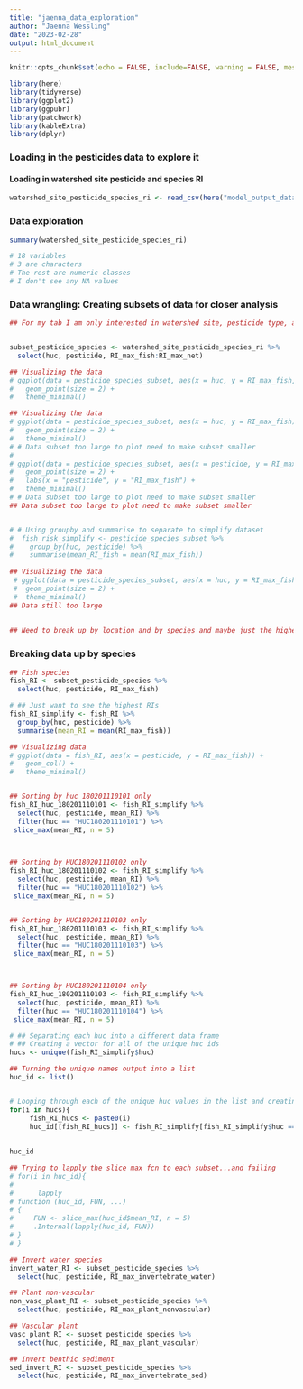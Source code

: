 ```yaml
---
title: "jaenna_data_exploration"
author: "Jaenna Wessling"
date: "2023-02-28"
output: html_document
---
```


```r
knitr::opts_chunk$set(echo = FALSE, include=FALSE, warning = FALSE, message = FALSE)

library(here)
library(tidyverse)
library(ggplot2)
library(ggpubr)
library(patchwork)
library(kableExtra)
library(dplyr)
```


### Loading in the pesticides data to explore it 


#### Loading in watershed site pesticide and species RI 
```r
watershed_site_pesticide_species_ri <- read_csv(here("model_output_data", "BDW_NearHUC12_2015_2019_Watershed_Site_Pesticide_RI.csv"))
```


### Data exploration
```r
summary(watershed_site_pesticide_species_ri)

# 18 variables 
# 3 are characters 
# The rest are numeric classes
# I don't see any NA values 
```

### Data wrangling: Creating subsets of data for closer analysis 
```r
## For my tab I am only interested in watershed site, pesticide type, and all of the species columns 


subset_pesticide_species <- watershed_site_pesticide_species_ri %>% 
  select(huc, pesticide, RI_max_fish:RI_max_net)

## Visualizing the data 
# ggplot(data = pesticide_species_subset, aes(x = huc, y = RI_max_fish, color = pesticide)) + 
#   geom_point(size = 2) +
#   theme_minimal()

## Visualizing the data
# ggplot(data = pesticide_species_subset, aes(x = huc, y = RI_max_fish)) +
#   geom_point(size = 2) +
#   theme_minimal()
# # Data subset too large to plot need to make subset smaller
# 
# ggplot(data = pesticide_species_subset, aes(x = pesticide, y = RI_max_fish)) +
#   geom_point(size = 2) +
#   labs(x = "pesticide", y = "RI_max_fish") +
#   theme_minimal()
# # Data subset too large to plot need to make subset smaller
## Data subset too large to plot need to make subset smaller 


# # Using groupby and summarise to separate to simplify dataset 
#  fish_risk_simplify <- pesticide_species_subset %>%
#    group_by(huc, pesticide) %>%
#    summarise(mean_RI_fish = mean(RI_max_fish))
 
## Visualizing the data 
 # ggplot(data = pesticide_species_subset, aes(x = huc, y = RI_max_fish)) +
 #  geom_point(size = 2) +
 #  theme_minimal()
## Data still too large 
 
 
## Need to break up by location and by species and maybe just the highest pesticide risks? 

```

### Breaking data up by species 
```r
## Fish species 
fish_RI <- subset_pesticide_species %>% 
  select(huc, pesticide, RI_max_fish) 

# ## Just want to see the highest RIs 
fish_RI_simplify <- fish_RI %>%
  group_by(huc, pesticide) %>%
  summarise(mean_RI = mean(RI_max_fish)) 

## Visualizing data 
# ggplot(data = fish_RI, aes(x = pesticide, y = RI_max_fish)) +
#   geom_col() + 
#   theme_minimal()


## Sorting by huc 180201110101 only 
fish_RI_huc_180201110101 <- fish_RI_simplify %>% 
  select(huc, pesticide, mean_RI) %>% 
  filter(huc == "HUC180201110101") %>% 
 slice_max(mean_RI, n = 5) 

	

## Sorting by HUC180201110102 only 
fish_RI_huc_180201110102 <- fish_RI_simplify %>% 
  select(huc, pesticide, mean_RI) %>% 
  filter(huc == "HUC180201110102") %>% 
 slice_max(mean_RI, n = 5) 


## Sorting by HUC180201110103 only 
fish_RI_huc_180201110103 <- fish_RI_simplify %>% 
  select(huc, pesticide, mean_RI) %>% 
  filter(huc == "HUC180201110103") %>% 
 slice_max(mean_RI, n = 5) 



## Sorting by HUC180201110104 only 
fish_RI_huc_180201110103 <- fish_RI_simplify %>% 
  select(huc, pesticide, mean_RI) %>% 
  filter(huc == "HUC180201110104") %>% 
 slice_max(mean_RI, n = 5)
```


```r
# ## Separating each huc into a different data frame
# ## Creating a vector for all of the unique huc ids 
hucs <- unique(fish_RI_simplify$huc)

## Turning the unique names output into a list
huc_id <- list()


# Looping through each of the unique huc values in the list and creating corresponding named data frames
for(i in hucs){
     fish_RI_hucs <- paste0(i)
     huc_id[[fish_RI_hucs]] <- fish_RI_simplify[fish_RI_simplify$huc == i,]
     
     
huc_id
```


```r
## Trying to lapply the slice max fcn to each subset...and failing
# for(i in huc_id){
# 
#      lapply
# function (huc_id, FUN, ...) 
# {
#     FUN <- slice_max(huc_id$mean_RI, n = 5)
#     .Internal(lapply(huc_id, FUN))
# }
# }
```

```r
## Invert water species 
invert_water_RI <- subset_pesticide_species %>% 
  select(huc, pesticide, RI_max_invertebrate_water)
```

```r
## Plant non-vascular
non_vasc_plant_RI <- subset_pesticide_species %>% 
  select(huc, pesticide, RI_max_plant_nonvascular)
```

```r
## Vascular plant
vasc_plant_RI <- subset_pesticide_species %>% 
  select(huc, pesticide, RI_max_plant_vascular)
```

```r
## Invert benthic sediment 
sed_invert_RI <- subset_pesticide_species %>% 
  select(huc, pesticide, RI_max_invertebrate_sed)
```

